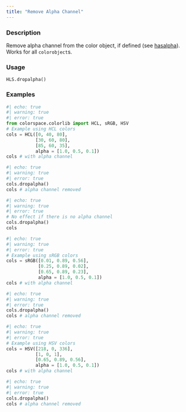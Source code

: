 ```yaml
---
title: "Remove Alpha Channel"
---
```


### Description

Remove alpha channel from the color object, if defined
(see [hasalpha](colorspace.colorlib.HLS.hasalpha.qmd)). Works for all `colorobject`s.

### Usage

<pre><code class='language-python'>HLS.dropalpha()</code></pre>

### Examples

```python
#| echo: true
#| warning: true
#| error: true
from colorspace.colorlib import HCL, sRGB, HSV
# Example using HCL colors
cols = HCL([0, 40, 80],
           [30, 60, 80],
           [85, 60, 35],
           alpha = [1.0, 0.5, 0.1])
cols # with alpha channel
```

```python
#| echo: true
#| warning: true
#| error: true
cols.dropalpha()
cols # alpha channel removed
```

```python
#| echo: true
#| warning: true
#| error: true
# No effect if there is no alpha channel
cols.dropalpha()
cols
```

```python
#| echo: true
#| warning: true
#| error: true
# Example using sRGB colors
cols = sRGB([0.01, 0.89, 0.56],
            [0.25, 0.89, 0.02],
            [0.65, 0.89, 0.23],
            alpha = [1.0, 0.5, 0.1])
cols # with alpha channel
```

```python
#| echo: true
#| warning: true
#| error: true
cols.dropalpha()
cols # alpha channel removed
```

```python
#| echo: true
#| warning: true
#| error: true
# Example using HSV colors
cols = HSV([218, 0, 336],
           [1, 0, 1],
           [0.65, 0.89, 0.56],
           alpha = [1.0, 0.5, 0.1])
cols # with alpha channel
```

```python
#| echo: true
#| warning: true
#| error: true
cols.dropalpha()
cols # alpha channel removed
```



